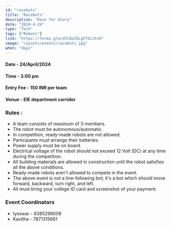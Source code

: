 ```yaml
---
id: "racebots"
title: "Racebots"
description: "Race for Glory"
date: "2024-4-24"
type: "Tech"
tags: ["Robots"]
link: "https://forms.gle/dfLBeZXLgFTdiJtn9"
image: "/assets/events/racebots.jpg"
when: "day1"
---
```


<h4>Date - 24/April/2024</h4>
<h4>Time - 3.00 pm</h4>
<h4>Entry Fee - 150 INR per team</h4>
<h4>Venue - EIE department corridor</h4>
<h3>Rules :</h3>

- A team consists of maximum of 3 members.
- The robot must be autonomous/automatic.
- In competition, ready-made robots are not allowed.
- Participants must arrange their batteries.
- Power supply must be on board.
- Electrical voltage of the robot should not exceed 12 Volt (DC) at any time during the competition.
- All building materials are allowed in construction until the robot satisfies all the above conditions.
- Ready-made robots aren't allowed to compete in the event.
- The above event is not a line-following bot; it's a bot which should move forward, backward, turn right, and left.
- All must bring your college ID card and screenshot of your payment.

<h3>Event Coordinators</h3>

- Iysswar - 6385298008
- Kavitha - 7871315661
